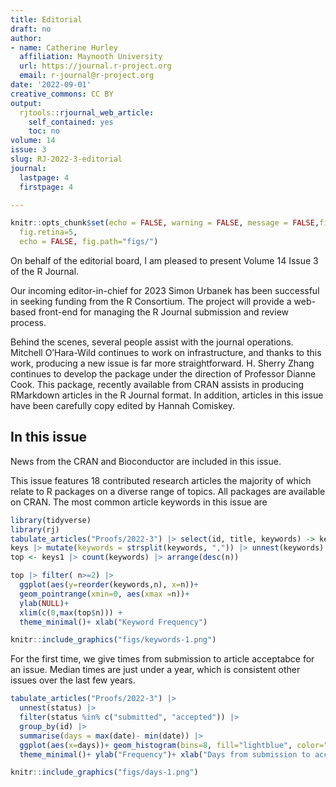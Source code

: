 ```yaml
---
title: Editorial
draft: no
author:
- name: Catherine Hurley
  affiliation: Maynooth University
  url: https://journal.r-project.org
  email: r-journal@r-project.org
date: '2022-09-01'
creative_commons: CC BY
output:
  rjtools::rjournal_web_article:
    self_contained: yes
    toc: no
volume: 14
issue: 3
slug: RJ-2022-3-editorial
journal:
  lastpage: 4
  firstpage: 4

---
```




```r
knitr::opts_chunk$set(echo = FALSE, warning = FALSE, message = FALSE,fig.align = "center",
  fig.retina=5,
  echo = FALSE, fig.path="figs/")

```



On behalf of the editorial board, I am pleased to present Volume 14 Issue 3 of the R Journal.

\noindent Our incoming editor-in-chief for 2023 Simon Urbanek has been successful in seeking funding from the R Consortium. The project will provide a web-based front-end for managing the R Journal submission and  review process.

\noindent Behind the scenes, several people  assist with the journal operations. Mitchell O'Hara-Wild continues to work on infrastructure, and thanks to this work, producing a new issue is far more straightforward.  H. Sherry Zhang continues to develop the  \CRANpkg{rjtools} package under the direction of Professor Dianne Cook. This package, recently available from CRAN assists in producing RMarkdown articles in the R Journal format.  In addition, articles in this issue have been carefully copy edited by Hannah Comiskey.



## In this issue

News from the CRAN and Bioconductor are included in this issue. 


\noindent This issue features 18 contributed research articles the majority of which relate to R packages
on a diverse range of topics. All packages are available on CRAN. The most common article keywords in this issue are

```r
library(tidyverse)
library(rj)
tabulate_articles("Proofs/2022-3") |> select(id, title, keywords) -> keys
keys |> mutate(keywords = strsplit(keywords, ",")) |> unnest(keywords) |> mutate(keywords = trimws(keywords)) -> keys1
top <- keys1 |> count(keywords) |> arrange(desc(n))

top |> filter( n>=2) |>
  ggplot(aes(y=reorder(keywords,n), x=n))+ 
  geom_pointrange(xmin=0, aes(xmax =n))+ 
  ylab(NULL)+ 
  xlim(c(0,max(top$n))) + 
  theme_minimal()+ xlab("Keyword Frequency")

```

```r
knitr::include_graphics("figs/keywords-1.png")
```
 

\noindent For the first time, we give times from submission to article acceptabce for an issue. Median times are just under a year, which is consistent other issues over the last few years.



```r
tabulate_articles("Proofs/2022-3") |> 
  unnest(status) |>
  filter(status %in% c("submitted", "accepted")) |>
  group_by(id) |> 
  summarise(days = max(date)- min(date)) |>
  ggplot(aes(x=days))+ geom_histogram(bins=8, fill="lightblue", color="grey10")+ 
  theme_minimal()+ ylab("Frequency")+ xlab("Days from submission to accept")

```

```r
knitr::include_graphics("figs/days-1.png")

```


<!-- ### Graphics and Visualisation -->

<!-- - \pkg{HDiR}: An R Package for Non- parametric Plug-in Estimation of Directional Highest Density Regions and Level Sets -->

<!-- - \pkg{did2s}: Two Stage Difference-in-Differences -->

<!-- - Tidy Data Neatly Resolves Mass-Spectrometry’s Ragged Arrays -->

<!-- - Will the Real Hopkins Statistic Please Stand Up? -->


<!-- ### Multivariate statistics -->

<!-- - \pkg{dbcsp}: User-friendly R package for Distance-Based Common Spacial Patterns -->

<!-- - The R Package \pkg{HDSpatialScan} for Multivariate and Functional Spatial Scan Statistics -->

<!-- - \pkg{logitFD}: an R package for functional principal component logit regression -->

<!-- ###  Machine Learning & Statistical Learning -->

<!-- - Analysis of the Results of Metadynamics Simulations by \pkg{metadynminer} and \pkg{metadynminer3d} -->

<!-- - \pkg{eat}: An R Package for fitting Efficiency Analysis Trees -->




<!-- ### Distributions and inference -->

<!-- - \pkg{WLinfer}: Statistical Inference for Weighted Lindley Distribution -->

<!-- - Multivariate Subgaussian Stable Distributions in R -->

<!-- - Log Likelihood Ratios For Common Statistical Tests Using The \pkg{LikelihoodR} Package -->

<!-- - Introducing \pkg{fastpos}: A Fast R Implementation to Find the Critical Point of Stability for a Correlation -->

<!-- ### Medical statistics -->

<!-- - \pkg{CIMTx}: An R package for causal inference with multiple treatments using observational data -->

<!-- - \pkg{casebase}: An Alternative Framework For Survival Analysis and Comparison of Event Rates -->


<!-- - \pkg{rbw}: An R package for Constructing Residual Balancing Weights -->


<!-- ### Other -->


<!-- - \pkg{metapack}: An R Package for Bayesian Meta-Analysis and Network Meta-Analysis with a Unified Formula Interface -->

<!-- - \pkg{ICAOD}: An R Package for Finding Optimal designs for Nonlinear Statistical Models by Imperialist Competitive Algorithm -->

